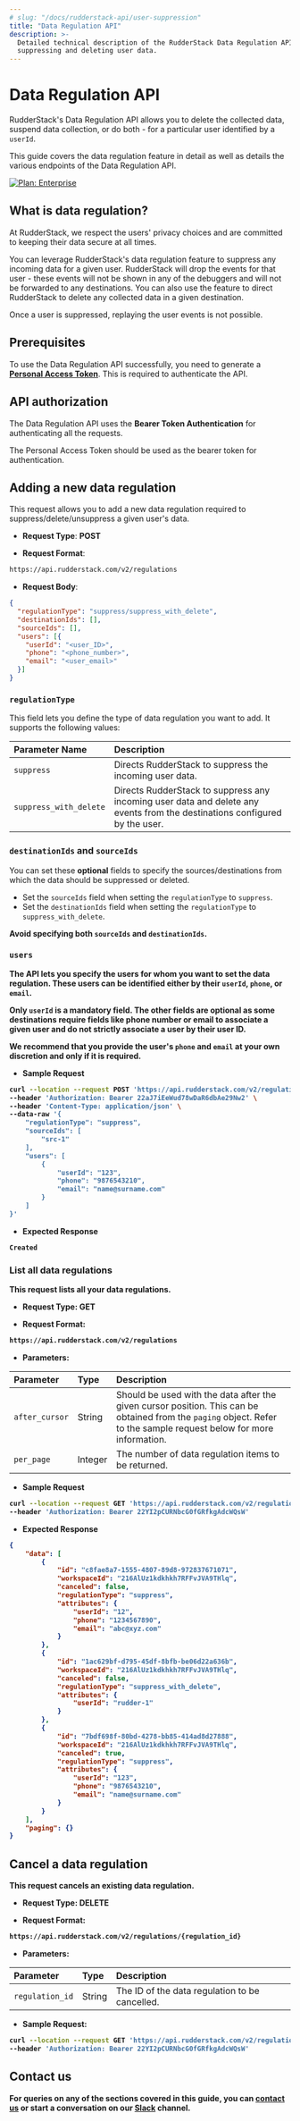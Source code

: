 ```yaml
---
# slug: "/docs/rudderstack-api/user-suppression"
title: "Data Regulation API"
description: >-
  Detailed technical description of the RudderStack Data Regulation API for
  suppressing and deleting user data.
---
```


# Data Regulation API

RudderStack's Data Regulation API allows you to delete the collected data, suspend data collection, or do both - for a particular user identified by a `userId`.

This guide covers the data regulation feature in detail as well as details the various endpoints of the Data Regulation API.

[![Plan: Enterprise](https://img.shields.io/static/v1?label=PLAN&message=ENTERPRISE&color=blueviolet&style=for-the-badge)](https://rudderstack.com/enterprise-quote)

## What is data regulation?

At RudderStack, we respect the users' privacy choices and are committed to keeping their data secure at all times.

You can leverage RudderStack's data regulation feature to suppress any incoming data for a given user. RudderStack will drop the events for that user - these events will not be shown in any of the debuggers and will not be forwarded to any destinations. You can also use the feature to direct RudderStack to delete any collected data in a given destination.

<div class="warningBlock">

Once a user is suppressed, replaying the user events is not possible.
</div>

## Prerequisites

To use the Data Regulation API successfully, you need to generate a [**Personal Access Token**](https://rudderstack.com/docs/transformations/api-access-token/). This is required to authenticate the API.

## API authorization

The Data Regulation API uses the **Bearer Token Authentication** for authenticating all the requests.

<div class="infoBlock">

The Personal Access Token should be used as the bearer token for authentication.
</div>

## Adding a new data regulation

This request allows you to add a new data regulation required to suppress/delete/unsuppress a given user's data.

* **Request Type**: **POST**

* **Request Format**: 

```bash
https://api.rudderstack.com/v2/regulations
```

* **Request Body**:

```json
{
  "regulationType": "suppress/suppress_with_delete",
  "destinationIds": [],
  "sourceIds": [],
  "users": [{
    "userId": "<user_ID>",
    "phone": "<phone_number>",
    "email": "<user_email>"
  }]
}
```
### `regulationType`

This field lets you define the type of data regulation you want to add. It supports the following values:

| Parameter Name | Description |
| :-----------------| :-----------|
| `suppress`           | Directs RudderStack to suppress the incoming user data. |
| `suppress_with_delete` | Directs RudderStack to suppress any incoming user data and delete any events from the destinations configured by the user. |

### `destinationIds` and `sourceIds`

You can set these **optional** fields to specify the sources/destinations from which the data should be suppressed or deleted. 

<div class="warningBlock">

<ul>
<li>Set the <code class="inline-code">sourceIds</code> field when setting the <code class="inline-code">regulationType</code> to <code class="inline-code">suppress</code>.</li>
<li>Set the <code class="inline-code">destinationIds</code> field when setting the <code class="inline-code">regulationType</code> to <code class="inline-code">suppress_with_delete</code>.</li>
</ul>

<strong>Avoid specifying both <code class="inline-code">sourceIds</code> and <code class="inline-code">destinationIds</code>.
</div>

### `users`

The API lets you specify the users for whom you want to set the data regulation. These users can be identified either by their `userId`, `phone`, or `email`.

<div class="infoBlock">

<strong>Only <code class="inline-code">userId</code> is a mandatory field. The other fields are optional as some destinations require fields like phone number or email to associate a given user and do not strictly associate a user by their user ID.
</div>

<div class="warningBlock">

We recommend that you provide the user's <code class="inline-code">phone</code> and <code class="inline-code">email</code> <strong>at your own discretion and only if it is required</strong>.
</div>

* **Sample Request**

```bash
curl --location --request POST 'https://api.rudderstack.com/v2/regulations' \
--header 'Authorization: Bearer 22aJ7iEeWud78wDaR6dbAe29Nw2' \
--header 'Content-Type: application/json' \
--data-raw '{
    "regulationType": "suppress",
    "sourceIds": [
        "src-1"
    ],
    "users": [
        {
            "userId": "123",
            "phone": "9876543210",
            "email": "name@surname.com"
        }
    ]
}'
```

* **Expected Response**

```text
Created
```

### List all data regulations

This request lists all your data regulations.

* **Request Type**: **GET**

* **Request Format**: 

```bash
https://api.rudderstack.com/v2/regulations
```

* **Parameters**:

| Parameter         | Type | Description |
| :---------------| :------------| :------------------|
| `after_cursor` | String | Should be used with the data after the given cursor position. This can be obtained from the `paging` object. Refer to the sample request below for more information. |
| `per_page` | Integer | The number of data regulation items to be returned. |

* **Sample Request**

```bash
curl --location --request GET 'https://api.rudderstack.com/v2/regulations' \
--header 'Authorization: Bearer 22YI2pCURNbcG0fGRfkgAdcWQsW'
```

* **Expected Response**

```json
{
    "data": [
        {
            "id": "c8fae8a7-1555-4807-89d8-972837671071",
            "workspaceId": "216AlUz1kdkhkh7RFFvJVA9THlq",
            "canceled": false,
            "regulationType": "suppress",
            "attributes": {
                "userId": "12",
                "phone": "1234567890",
                "email": "abc@xyz.com"
            }
        },
        {
            "id": "1ac629bf-d795-45df-8bfb-be06d22a636b",
            "workspaceId": "216AlUz1kdkhkh7RFFvJVA9THlq",
            "canceled": false,
            "regulationType": "suppress_with_delete",
            "attributes": {
                "userId": "rudder-1"
            }
        },
        {
            "id": "7bdf698f-80bd-4278-bb85-414ad8d27888",
            "workspaceId": "216AlUz1kdkhkh7RFFvJVA9THlq",
            "canceled": true,
            "regulationType": "suppress",
            "attributes": {
                "userId": "123",
                "phone": "9876543210",
                "email": "name@surname.com"
            }
        }
    ],
    "paging": {}
}
```

## Cancel a data regulation

This request cancels an existing data regulation.

* **Request Type**: **DELETE**

* **Request Format**: 

```bash
https://api.rudderstack.com/v2/regulations/{regulation_id}
```

* **Parameters**:

| Parameter         | Type | Description |
| :---------------| :------------| :------------------|
| `regulation_id` | String |  The ID of the data regulation to be cancelled. |

* **Sample Request**:

```bash
curl --location --request GET 'https://api.rudderstack.com/v2/regulations' \
--header 'Authorization: Bearer 22YI2pCURNbcG0fGRfkgAdcWQsW'
```

## Contact us

For queries on any of the sections covered in this guide, you can [**contact us**](mailto:%20docs@rudderstack.com) or start a conversation on our [**Slack**](https://rudderstack.com/join-rudderstack-slack-community) channel.